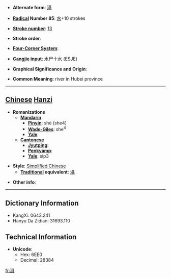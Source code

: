 * '''Alternate form''': [[灄]]

* '''[[Wiktionary:Chinese radical index| Radical]] Number 85''': [[Wiktionary:Chinese radical index 水|水]]+10 strokes

* '''[[Wiktionary:Chinese total strokes index|Stroke number]]''': [[Wiktionary:Chinese total strokes index 13|13]]

* '''Stroke order''': 

* '''[[Wiktionary:Chinese four corner index|Four-Corner System]]''': 

* '''[[Wiktionary:Chinese Cangjie index|Cangjie input]]''': 水尸十水 (ESJE)

* '''Graphical Significance and Origin''': 

* '''Common Meaning''': river in Hubei province

----

== [[Chinese]] [[Hanzi]] ==

* '''Romanizations'''
** '''[[Mandarin]]'''
*** '''[[Pinyin]]''': shè (she4)
*** '''[[Wade-Giles]]''': she<sup>4</sup>
*** '''[[Yale]]''': 
** '''[[Cantonese]]'''
*** '''[[Jyutping]]''':
*** '''[[Penkyamp]]''': 
*** '''[[Yale]]''': sip3

* '''Style''': [[Simplified Chinese]] 
** '''[[Traditional Chinese|Traditional]] equivalent''': [[灄]]

* '''Other info''': 

----

== Dictionary Information ==

* KangXi: 0643.241
* Hanyu Da Zidian: 31693.110

== Technical Information ==

* '''Unicode''':
** Hex: 6EE0
** Decimal: 28384

[[fr:滠]]